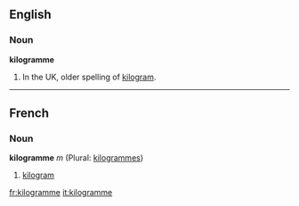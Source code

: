 ==English==
===Noun===
'''kilogramme'''

#In the UK, older spelling of [[kilogram]].

----

==French==
===Noun===
'''kilogramme''' ''m'' (Plural: [[kilogrammes]])

# [[kilogram]]

[[fr:kilogramme]]
[[it:kilogramme]]